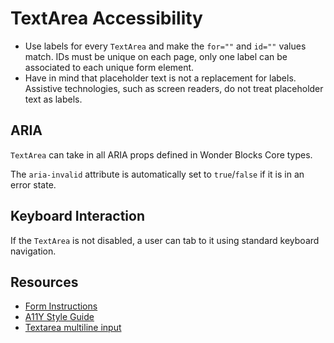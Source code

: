 
<Meta title="Packages / Form / TextArea / Accessibility" />

# TextArea Accessibility

- Use labels for every `TextArea` and make the `for=""` and `id=""` values match.
IDs must be unique on each page, only one label can be associated to each unique
form element.
- Have in mind that placeholder text is not a replacement for labels. Assistive
technologies, such as screen readers, do not treat placeholder text as labels.

## ARIA

`TextArea` can take in all ARIA props defined in Wonder Blocks Core types.

The `aria-invalid` attribute is automatically set to `true`/`false` if it is
in an error state.

## Keyboard Interaction

If the `TextArea` is not disabled, a user can tab to it using standard keyboard
navigation.

## Resources
- [Form Instructions](https://www.w3.org/WAI/tutorials/forms/instructions/)
- [A11Y Style Guide](https://a11y-style-guide.com/style-guide/section-forms.html#kssref-forms-text-fields)
- [Textarea multiline input](https://www.magentaa11y.com/checklist-web/textarea/)